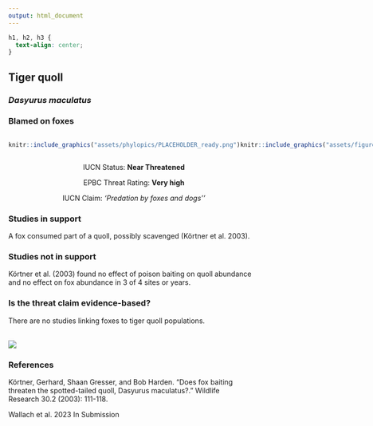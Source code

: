 ```yaml
---
output: html_document
---
```

```css
h1, h2, h3 {
  text-align: center;
}
```

## **Tiger quoll**
### *Dasyurus maculatus*
### Blamed on foxes

:::: {style="display: flex;"}

::: {}
  ```r
  knitr::include_graphics("assets/phylopics/PLACEHOLDER_ready.png")
  ```
:::

::: {}

:::

::: {}
  ```r
  knitr::include_graphics("assets/figures/Map_Fox_Dasyurus maculatus.png")
  ```
:::

::::
<center>
IUCN Status: **Near Threatened**

EPBC Threat Rating: **Very high**

IUCN Claim: *'Predation by foxes and dogs''*

</center>

### Studies in support

A fox consumed part of a quoll, possibly scavenged (Körtner et al. 2003).

### Studies not in support

Körtner et al. (2003) found no effect of poison baiting on quoll abundance and no effect on fox abundance in 3 of 4 sites or years.

### Is the threat claim evidence-based?

There are no studies linking foxes to tiger quoll populations.
<br>
<br>

![](assets/figures/Main_Evidence_Fox_Dasyurus maculatus.png)

### References

Körtner, Gerhard, Shaan Gresser, and Bob Harden. "Does fox baiting threaten the spotted-tailed quoll, Dasyurus maculatus?." Wildlife Research 30.2 (2003): 111-118.

Wallach et al. 2023 In Submission

